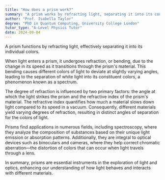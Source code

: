 ```yaml
---
title: "How does a prism work?"
summary: "A prism works by refracting light, separating it into its constituent colours."
author: "Prof. Isabella Taylor"
degree: "PhD in Quantum Computing, University College London"
tutor_type: "A-Level Physics Tutor"
date: 2024-09-04
---
```


A prism functions by refracting light, effectively separating it into its individual colors.

When light enters a prism, it undergoes refraction, or bending, due to the change in its speed as it transitions through the prism's material. This bending causes different colors of light to deviate at slightly varying angles, leading to the separation of white light into its constituent colors, a phenomenon known as a spectrum.

The degree of refraction is influenced by two primary factors: the angle at which the light strikes the prism and the refractive index of the prism's material. The refractive index quantifies how much a material slows down light compared to its speed in a vacuum. Consequently, different materials yield varying degrees of refraction, resulting in distinct angles of separation for the colors of light.

Prisms find applications in numerous fields, including spectroscopy, where they analyze the composition of substances based on their unique light emission or absorption patterns. Additionally, they are integral to optical devices such as binoculars and cameras, where they help correct chromatic aberration—the distortion of colors that can occur when light travels through a lens.

In summary, prisms are essential instruments in the exploration of light and optics, enhancing our understanding of how light behaves and interacts with different materials.
    